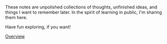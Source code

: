 <Title text="Digital Garden 🏡">
  <Link to={`/notes`}>Overview</Link>
</Title>

These notes are unpolished collections of thoughts, unfinished ideas, and things I want to remember later. In the spirit of learning in public, I'm sharing them here.

Have fun exploring, if you want!

<a href="/notes">Overview</a>
